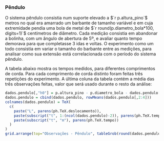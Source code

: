 ### Pêndulo

O sistema pêndulo consistia num suporte elevado a $`r p.altura_pino`$ metros no qual era amarrado um barbante de tamanho variável e em cuja extremidade pendia uma bola de metal de $`r round(p.diametro_bola*100, digits=1)`$ centímetros de diâmetro. Cada medição consistia em abandonar a bolinha, com um ângulo de abertura de 5º, e avaliar quanto tempo demorava para que completasse 3 idas e voltas. O experimento como um todo consistia em variar o tamanho do barbante entre as medições, para analisar como sua extensão está correlacionada com o período do sistema pêndulo.

A tabela abaixo mostra os tempos medidos, para diferentes comprimentos de corda. Para cada comprimento de corda distinto foram feitas três repetições do experimento. A última coluna da tabela contém a média das três observações feitas, valor que será usado durante o resto da análise:

```r

dados.pendulo[,"h0"] = p.altura_pino - p.diametro_bola - dados.pendulo[,"h0"]
dados.pendulo = cbind(dados.pendulo, rowMeans(dados.pendulo[,2:4]))
colnames(dados.pendulo) = TeX(
  c(
    paste("L", parens(ph.TeX.deslocamento)),
    paste(subscript("t", 1:(ncol(dados.pendulo)-2)), parens(ph.TeX.tempo)),
    paste(subscript("t", "m"), parens(ph.TeX.tempo))
  )
)
grid.arrange(top="Observações - Pêndulo", tableGrob(round(dados.pendulo, digits=2), theme=tt))
```